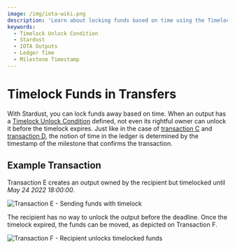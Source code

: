 ```yaml
---
image: /img/iota-wiki.png
description: 'Learn about locking funds based on time using the Timelock Unlock Condition in Stardust. Understand how to create a timelocked output and how to move funds once the timelock expires.'
keywords:
  - Timelock Unlock Condition
  - Stardust
  - IOTA Outputs
  - Ledger Time
  - Milestone Timestamp
---
```


# Timelock Funds in Transfers

With Stardust, you can lock funds away based on time. When an output has a [Timelock Unlock Condition](https://github.com/iotaledger/tips/blob/master/tips/TIP-0018/tip-0018.md#timelock-unlock-condition)
defined, not even its rightful owner can unlock it before the timelock expires. Just like in the case of [transaction C](expiration.mdx#claim-non-expired-funds) and [transaction D](expiration.mdx#claim-expired-funds),
the notion of time in the ledger is determined by the timestamp of the milestone that confirms the transaction.

## Example Transaction

Transaction E creates an output owned by the recipient but timelocked until _May 24 2022 18:00:00_.

![Transaction E - Sending funds with timelock](/img/stardust_explanations/stardust_ledger_anatomy/simple_transaction/tx_E.svg)

The recipient has no way to unlock the output before the deadline. Once the timelock expired, the funds can be moved, as
depicted on Transaction F.

![Transaction F - Recipient unlocks timelocked funds](/img/stardust_explanations/stardust_ledger_anatomy/simple_transaction/tx_F.svg)

